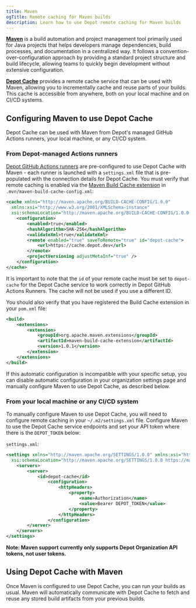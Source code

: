 ```yaml
---
title: Maven
ogTitle: Remote caching for Maven builds
description: Learn how to use Depot remote caching for Maven builds
---
```


[**Maven**](https://maven.apache.org/) is a build automation and project management tool primarily used for Java projects that helps developers manage dependencies, build processes, and documentation in a centralized way. It follows a convention-over-configuration approach by providing a standard project structure and build lifecycle, allowing teams to quickly begin development without extensive configuration.

[**Depot Cache**](/docs/cache/overview) provides a remote cache service that can be used with Maven, allowing you to incrementally cache and reuse parts of your builds. This cache is accessible from anywhere, both on your local machine and on CI/CD systems.

## Configuring Maven to use Depot Cache

Depot Cache can be used with Maven from Depot's managed GitHub Actions runners, your local machine, or any CI/CD system.

### From Depot-managed Actions runners

[Depot GitHub Actions runners](/docs/github-actions/overview) are pre-configured to use Depot Cache with Maven - each runner is launched with a `settings.xml` file that is pre-populated with the connection details for Depot Cache. You must verify that remote caching is enabled via the [Maven Build Cache extension](https://maven.apache.org/extensions/maven-build-cache-extension/index.html) in `.mvn/maven-build-cache-config.xml`:

```xml
<cache xmlns="http://maven.apache.org/BUILD-CACHE-CONFIG/1.0.0"
  xmlns:xsi="http://www.w3.org/2001/XMLSchema-instance"
  xsi:schemaLocation="http://maven.apache.org/BUILD-CACHE-CONFIG/1.0.0 https://maven.apache.org/xsd/build-cache-config-1.0.0.xsd">
    <configuration>
        <enabled>true</enabled>
        <hashAlgorithm>SHA-256</hashAlgorithm>
        <validateXml>true</validateXml>
        <remote enabled="true" saveToRemote="true" id="depot-cache">
            <url>https://cache.depot.dev</url>
        </remote>
        <projectVersioning adjustMetaInf="true" />
    </configuration>
</cache>
```

It is important to note that the `id` of your remote cache must be set to `depot-cache` for the Depot Cache service to work correctly in Depot GitHub Actions Runners. The cache will not be used if you use a different ID.

You should also verify that you have registered the Build Cache extension in your `pom.xml` file:

```xml
<build>
    <extensions>
        <extension>
            <groupId>org.apache.maven.extensions</groupId>
            <artifactId>maven-build-cache-extension</artifactId>
            <version>1.0.1</version>
        </extension>
    </extensions>
</build>
```

If this automatic configuration is incompatible with your specific setup, you can disable automatic configuration in your organization settings page and manually configure Maven to use Depot Cache, as described below.

### From your local machine or any CI/CD system

To manually configure Maven to use Depot Cache, you will need to configure remote caching in your `~/.m2/settings.xml` file. Configure Maven to use the Depot Cache service endpoints and set your API token where there is the `DEPOT_TOKEN` below:

`settings.xml`:

```xml
<settings xmlns="http://maven.apache.org/SETTINGS/1.0.0" xmlns:xsi="http://www.w3.org/2001/XMLSchema-instance"
  xsi:schemaLocation="http://maven.apache.org/SETTINGS/1.0.0 https://maven.apache.org/xsd/settings-1.0.0.xsd">
    <servers>
        <server>
            <id>depot-cache</id>
                <configuration>
                    <httpHeaders>
                        <property>
                            <name>Authorization</name>
                            <value>Bearer DEPOT_TOKEN</value>
                        </property>
                    </httpHeaders>
                </configuration>
        </server>
    </servers>
</settings>
```

**Note: Maven support currently only supports Depot Organization API tokens, not user tokens.**

## Using Depot Cache with Maven

Once Maven is configured to use Depot Cache, you can run your builds as usual. Maven will automatically communicate with Depot Cache to fetch and reuse any stored build artifacts from your previous builds.
